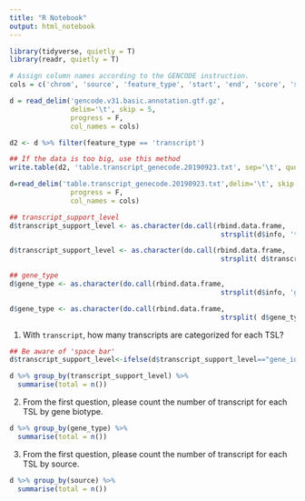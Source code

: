```yaml
---
title: "R Notebook"
output: html_notebook
---
```

```r
library(tidyverse, quietly = T)
library(readr, quietly = T)
```

```r
# Assign column names according to the GENCODE instruction.
cols = c('chrom', 'source', 'feature_type', 'start', 'end', 'score', 'strand', 'phase', 'info')
```

```r
d = read_delim('gencode.v31.basic.annotation.gtf.gz', 
               delim='\t', skip = 5, 
               progress = F,
               col_names = cols)
```

```r
d2 <- d %>% filter(feature_type == 'transcript')
```

```r
## If the data is too big, use this method
write.table(d2, 'table.transcript_genecode.20190923.txt', sep='\t', quote=F, row.names = F, col.names = T)
```

```r
d=read_delim('table.transcript_genecode.20190923.txt',delim='\t', skip = 5, 
               progress = F,
               col_names = cols)
```



```r
## transcript_support_level
d$transcript_support_level <- as.character(do.call(rbind.data.frame, 
                                                    strsplit(d$info, 'transcript_support_level\\s+"'))[[2]])

d$transcript_support_level <- as.character(do.call(rbind.data.frame, 
                                                    strsplit( d$transcript_support_level, '\\"'))[[1]])
```

```r
## gene_type
d$gene_type <- as.character(do.call(rbind.data.frame, 
                                                    strsplit(d$info, 'gene_type\\s+"'))[[2]])

d$gene_type <- as.character(do.call(rbind.data.frame, 
                                                    strsplit( d$gene_type, '\\"'))[[1]])
```

1. With `transcript`, how many transcripts are categorized for each TSL?
```r
## Be aware of 'space bar'
d$transcript_support_level<-ifelse(d$transcript_support_level=="gene_id ", "NA", d$transcript_support_level)
```

```r
d %>% group_by(transcript_support_level) %>%
  summarise(total = n())
```


2. From the first question, please count the number of transcript for each TSL by gene biotype.
```r
d %>% group_by(gene_type) %>%
  summarise(total = n())
```


3. From the first question, please count the number of transcript for each TSL by source.
```r
d %>% group_by(source) %>%
  summarise(total = n())
```



